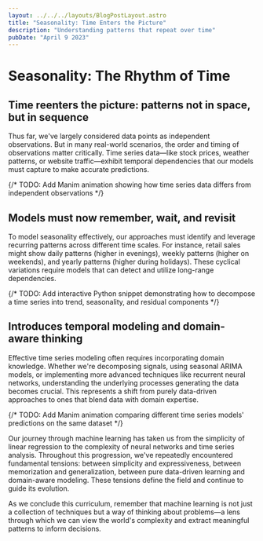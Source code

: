 ```yaml
---
layout: ../../../layouts/BlogPostLayout.astro
title: "Seasonality: Time Enters the Picture"
description: "Understanding patterns that repeat over time"
pubDate: "April 9 2023"
---
```


# Seasonality: The Rhythm of Time

## Time reenters the picture: patterns not in space, but in sequence
Thus far, we've largely considered data points as independent observations. But in many real-world scenarios, the order and timing of observations matter critically. Time series data—like stock prices, weather patterns, or website traffic—exhibit temporal dependencies that our models must capture to make accurate predictions.

{/* TODO: Add Manim animation showing how time series data differs from independent observations */}

## Models must now remember, wait, and revisit
To model seasonality effectively, our approaches must identify and leverage recurring patterns across different time scales. For instance, retail sales might show daily patterns (higher in evenings), weekly patterns (higher on weekends), and yearly patterns (higher during holidays). These cyclical variations require models that can detect and utilize long-range dependencies.

{/* TODO: Add interactive Python snippet demonstrating how to decompose a time series into trend, seasonality, and residual components */}

## Introduces temporal modeling and domain-aware thinking
Effective time series modeling often requires incorporating domain knowledge. Whether we're decomposing signals, using seasonal ARIMA models, or implementing more advanced techniques like recurrent neural networks, understanding the underlying processes generating the data becomes crucial. This represents a shift from purely data-driven approaches to ones that blend data with domain expertise.

{/* TODO: Add Manim animation comparing different time series models' predictions on the same dataset */}

Our journey through machine learning has taken us from the simplicity of linear regression to the complexity of neural networks and time series analysis. Throughout this progression, we've repeatedly encountered fundamental tensions: between simplicity and expressiveness, between memorization and generalization, between pure data-driven learning and domain-aware modeling. These tensions define the field and continue to guide its evolution.

As we conclude this curriculum, remember that machine learning is not just a collection of techniques but a way of thinking about problems—a lens through which we can view the world's complexity and extract meaningful patterns to inform decisions. 